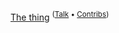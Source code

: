[[User:The thing|The thing]] <sup>([[User talk:The thing|Talk]] • [[Special:Contributions/The thing|Contribs]])</sup>